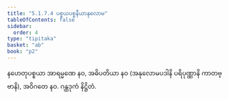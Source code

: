 ```yaml
---
title: "5.1.7.4 ပစ္စယပစ္စနီယာနုလောမ"
tableOfContents: false
sidebar:
  order: 4
type: "tipitaka"
basket: "ab"
book: "p2"
---
```



<DynamicBreadcrumb />

<Division number="43" book="p2" e="ch" v="38" p="170">

<Paragraph number="1714" book="p2">
နဟေတုပစ္စယာ အာရမ္မဏေ နဝ, အဓိပတိယာ နဝ (အနုလောမပဒါနိ ပရိပုဏ္ဏာနိ ကာတဗ္ဗာနိ), အဝိဂတေ နဝ.

</Paragraph>
</Division>

<Paragraph number="1715" type="center" book="p2">
ဂန္ထဒုကံ နိဋ္ဌိတံ.
</Paragraph>